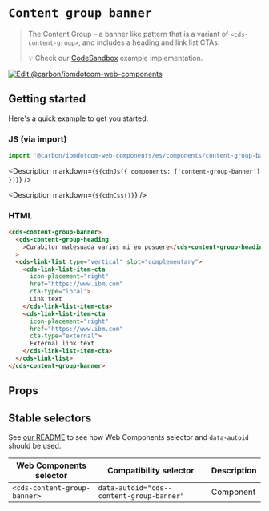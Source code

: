 
# `Content group banner`

> The Content Group – a banner like pattern that is a variant of
> `<cds-content-group>`, and includes a heading and link list CTAs.
>
> 💡 Check our
> [CodeSandbox](https://githubbox.com/carbon-design-system/carbon-for-ibm-dotcom/tree/main/packages/web-components/examples/codesandbox/components/content-group-banner)
> example implementation.

[![Edit @carbon/ibmdotcom-web-components](https://codesandbox.io/static/img/play-codesandbox.svg)](https://githubbox.com/carbon-design-system/carbon-for-ibm-dotcom/tree/main/packages/web-components/examples/codesandbox/components/content-group-banner)

## Getting started

Here's a quick example to get you started.

### JS (via import)

```javascript
import '@carbon/ibmdotcom-web-components/es/components/content-group-banner/index.js';
```

<Description markdown={`${cdnJs({ components: ['content-group-banner'] })}`} />

<Description markdown={`${cdnCss()}`} />

### HTML

```html
<cds-content-group-banner>
  <cds-content-group-heading
    >Curabitur malesuada varius mi eu posuere</cds-content-group-heading
  >
  <cds-link-list type="vertical" slot="complementary">
    <cds-link-list-item-cta
      icon-placement="right"
      href="https://www.ibm.com"
      cta-type="local">
      Link text
    </cds-link-list-item-cta>
    <cds-link-list-item-cta
      icon-placement="right"
      href="https://www.ibm.com"
      cta-type="external">
      External link text
    </cds-link-list-item-cta>
  </cds-link-list>
</cds-content-group-banner>
```

## Props

<Props of="cds-content-group-banner" />
<Description markdown={markdownContents} />

## Stable selectors

See
[our README](https://github.com/carbon-design-system/carbon-for-ibm-dotcom/tree/main/packages/web-components#stable-selectors-for-analytics-and-integratione2e-testing-in-web-components)
to see how Web Components selector and `data-autoid` should be used.

| Web Components selector      | Compatibility selector                    | Description |
| ---------------------------- | ----------------------------------------- | ----------- |
| `<cds-content-group-banner>` | `data-autoid="cds--content-group-banner"` | Component   |

<Description markdown={contributing} />
